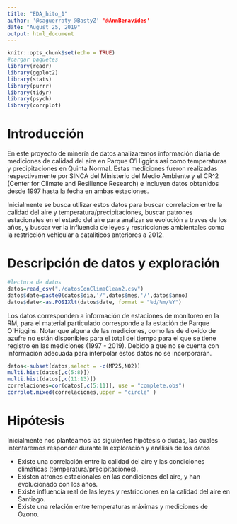 ```yaml
---
title: "EDA_hito_1"
author: '@saguerraty @BastyZ' '@AnnBenavides'
date: "August 25, 2019"
output: html_document
---
```


```r
knitr::opts_chunk$set(echo = TRUE)
#cargar paquetes
library(readr)
library(ggplot2)
library(stats)
library(purrr)
library(tidyr)
library(psych)
library(corrplot)
```

# Introducción

En este proyecto de minería de datos analizaremos información diaria de mediciones de calidad del aire en Parque O'Higgins así como temperaturas y precipitaciones en Quinta Normal. Estas mediciones fueron realizadas respectivamente por SINCA del Ministerio del Medio Ambiente y el CR^2 (Center for Climate and Resilience Research) e incluyen datos obtenidos desde 1997 hasta la fecha en ambas estaciones.

Inicialmente se busca utilizar estos datos para buscar correlacion entre la calidad del aire y temperatura/precipitaciones, buscar patrones estacionales en el estado del aire para analizar su evolución a traves de los años, y buscar ver la influencia de leyes y restricciones ambientales como la restricción vehicular a cataliticos anteriores a 2012.

# Descripción de datos y exploración
```r
#lectura de datos
datos=read_csv("./datosConClimaClean2.csv")
datos$date=paste0(datos$dia,'/',datos$mes,'/',datos$anno)
datos$date<-as.POSIXlt(datos$date, format = "%d/%m/%Y")
```

Los datos corresponden a información de estaciones de monitoreo en la RM, para el material particulado corresponde a la estación de Parque O`Higgins. Notar que alguna de las mediciones, como las de dioxido de azufre no están disponibles para el total del tiempo para el que se tiene registro en las mediciones (1997 - 2019). Debido a que no se cuenta con información adecuada para interpolar estos datos no se incorporarán.
```r
datos<-subset(datos,select = -c(MP25,NO2))
multi.hist(datos[,c(5:8)])   
multi.hist(datos[,c(11:13)])
correlaciones=cor(datos[,c(5:11)], use = "complete.obs")
corrplot.mixed(correlaciones,upper = "circle" )
```

<!-- # TODO: promedios mensuales y comparación anual de dichos meses (ej. Abril 97-19) -->
<!-- # TODO: variación respecto a dia en año anterior (ej. abril 98-06-10 - abril 97-06-10 ) -->

# Hipótesis
Inicialmente nos planteamos las siguientes hipótesis o dudas, las cuales intentaremos responder durante la exploración y análisis de los datos

- Existe una correlación entre la calidad del aire y las condiciones climáticas (temperatura/precipitaciones).
- Existen atrones estacionales en las condiciones del aire, y han evolucionado con los años.
- Existe influencia real de las leyes y restricciones en la calidad del aire en Santiago.
- Existe una relación entre temperaturas máximas y mediciones de Ozono.





